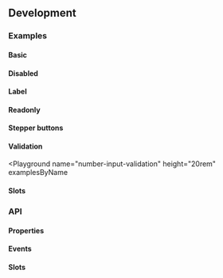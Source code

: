 
## Development

### Examples

#### Basic

<Playground name="number-input" examplesByName></Playground>

#### Disabled

<Playground name="number-input-disabled" examplesByName></Playground>

#### Label

<Playground name="number-input-label" examplesByName></Playground>

#### Readonly

<Playground name="number-input-readonly" examplesByName></Playground>

#### Stepper buttons

<Playground name="number-input-stepper-button" examplesByName></Playground>

#### Validation

<Playground
  name="number-input-validation"
  height="20rem"
  examplesByName
></Playground>

#### Slots

<Playground name="number-input-with-slots"></Playground>

### API

#### Properties

<Props />

#### Events

<Events />

#### Slots

<Slots />
